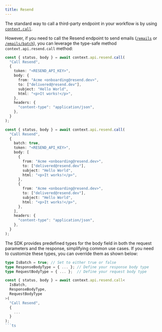 ```yaml
---
title: Resend
---
```


The standard way to call a third-party endpoint in your workflow is by using [`context.call`](/workflow/basics/context#context-call).

However, if you need to call the Resend endpoint to send emails ([`/emails`](https://resend.com/docs/api-reference/emails/send-email) or [`/emails/batch`](https://resend.com/docs/api-reference/emails/send-batch-emails)), you can leverage the type-safe method `context.api.resend.call` method:

<CodeGroup>

```typescript Single Email
const { status, body } = await context.api.resend.call(
  "Call Resend",
  {
    token: "<RESEND_API_KEY>",
    body: {
      from: "Acme <onboarding@resend.dev>",
      to: ["delivered@resend.dev"],
      subject: "Hello World",
      html: "<p>It works!</p>",
    },
    headers: {
      "content-type": "application/json",
    },
  }
);
```

```typescript Batch Email {4}
const { status, body } = await context.api.resend.call(
  "Call Resend",
  {
    batch: true,
    token: "<RESEND_API_KEY>",
    body: [
      {
        from: "Acme <onboarding@resend.dev>",
        to: ["delivered@resend.dev"],
        subject: "Hello World",
        html: "<p>It works!</p>",
      },
      {
        from: "Acme <onboarding@resend.dev>",
        to: ["delivered@resend.dev"],
        subject: "Hello World",
        html: "<p>It works!</p>",
      },
    ],
    headers: {
      "content-type": "application/json",
    },
  }
);
```

</CodeGroup>

The SDK provides predefined types for the body field in both the request parameters and the response, simplifying common use cases. If you need to customize these types, you can override them as shown below:

```ts
type IsBatch = true; // Set to either true or false
type ResponseBodyType = { ... }; // Define your response body type
type RequestBodyType = { ... };  // Define your request body type

const { status, body } = await context.api.resend.call<
  IsBatch,
  ResponseBodyType,
  RequestBodyType
>(
  "Call Resend",
  {
    ...
  }
);
```ts
